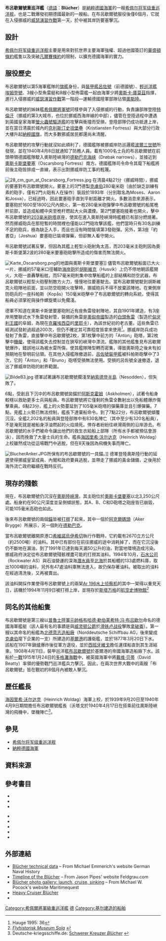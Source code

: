 {{軍艦模板
|名稱= 布呂歇爾號 [[File:War_ensign_of_Germany_(1938-1945).svg|30px]]<br /><small>{{lang|de|Blücher}}</small>
|名稱2= 
|圖片= [[File:Bundesarchiv_DVM_10_Bild-23-63-09,_Kreuzer_"Blücher".jpg|300px]]
|艦種= [[重巡洋艦|重巡洋艦]]
|艦級= [[希佩尔将军级重巡洋舰|希佩尔将军级]]（2號艦）
|製造= [[基爾|基爾]]的[[德意志造船廠|德意志造船廠]]
|動工= 1935年8月15日
|下水=1937年6月8日
|服役=1939年9月20日
|結局= 在1940年4月9日於挪威奧斯陸峽灣被岸防要塞擊沉
|基準= 14,247噸
|滿載= 18,208噸
|長度= 206公尺（全長）
|闊度= 21.3公尺
|吃水= 7.7公尺
|出力= 98,000千瓦（132,000 馬力）
|引擎= 3軸 SR[[布洛姆－福斯|布洛姆－福斯]]渦輪<br />12 華格納式鍋爐
|航速= 32.5節
|續航= 6500海浬（17節）
|乘員= 1,600人
|裝備= 	4門雙聯式[[203毫米SK_C/34型艦炮|203毫米 SK C/34]]<br />6門[[10.5厘米38年式高射炮|2×105毫米 L/65 C/33高砲]]<br />12門[[37毫米SK_C/30型速射炮|37毫米 L/83高砲]]<br />8門{{le|20毫米30/38型高射炮|2 cm Flak 30, Flak 38 and Flakvierling 38|20毫米 L/64 MG高砲}}<br />4座3聯裝533毫米魚雷管<br />160枚水雷
|艦載機= 2架[[Ar_196水上侦察机|Ar 196水上侦察机]]<br />1座彈射器{{cfn|Binder|y=2001|p=78}}
}}

'''布呂歇爾號重巡洋艦'''（[[德語|德語]]：'''Blücher'''）是[[納粹德國海軍|納粹德國海軍]]的一艘[[希佩尔将军级重巡洋舰|希佩尔将军级重巡洋舰]]，也是二戰爆發初期德國最新的一艘船。在布呂歇爾號服役後僅6個月，它就在入侵挪威的[[威瑟演習作戰|威瑟演習作戰]]第一天，於{{le|德勒巴克湾战役|Battle of Drøbak Sound}}中被其岸防要塞擊沉。

== 設計 ==
[[希佩尔将军级重巡洋舰|希佩尔将军级重巡洋舰]]主要是用來對抗世界主要海軍強權、超過他國簽訂的[[华盛顿海军条约|華盛頓條約]]艦隻以及突破[[凡爾賽條約|凡爾賽條約]]的限制，以擴充德國海軍的實力。

== 服役歷史 ==
{{main|{{le|德勒巴克湾战役|Battle of Drøbak Sound}}}}
布呂歇爾號以第5海軍艦隊的[[旗艦|旗艦]]身份，與[[裝甲艦|裝甲艦]][[德國號裝甲艦|呂佐號]]（前德國號）、[[輕巡洋艦|輕巡洋艦]][[埃姆登号轻巡洋舰|埃姆登號]]、3艘小型魚雷艇和8艘小型佈雷艦一起由海軍少將[[奧斯卡·庫莫茲|奧斯卡·庫莫茲]]指揮，進行入侵挪威的[[威瑟演習作戰|威瑟演習作戰]]第一階段—運輸德國陸軍部隊佔領[[奧斯陸|奧斯陸]]。

布呂歇爾號的姊妹艦[[希佩尔将军级重巡洋舰|希佩爾將軍號]]同樣參與了入侵挪威的行動，負責讓部隊登陸[[特倫汗|特倫汗]]（挪威的第3大城市，也位於挪威西海岸線的中部），儘管在登陸過程中遭遇到英國皇家海軍[[螢火蟲號驅逐艦|螢火蟲號驅逐艦]]的攻擊與衝撞而受損{{cfn|Petrow|y=1974|p=53}}，登陸部隊仍成功抵達上岸，並在當日清晨於城內的[[克利斯汀史坦堡壘|克利斯汀史坦堡壘]]（Kristiansten Fortress）與大部分行政大樓升起[[德國國旗|納粹國旗]]，而大多數挪威居民都還尚未清醒。

布呂歇爾號的攻擊行動就沒如此順利了，德國艦隊被挪威岸防巡邏艦[[波爾三世號巡邏艦|波爾三世號]]所發現，並在1940年4月8日就通知了防務人員。載有1000名士兵的布呂歇爾號在前頭帶領德國艦隊駛入奧斯陸峽灣的[[德勒巴克海峡|德勒巴克海峡]]（Drøbak narrows），並接近到[[奧斯卡斯堡要塞|奧斯卡斯堡要塞]]（Oscarsborg Fortress）南方。德國艦隊司令命令其麾下船艦將前後主砲皆排成一直線，表示出對挪威岸防工事的輕蔑{{cfn|Petrow|y=1974|p=65}}。

[[File:28_cm_gun_at_Oscarsborg_Fortress.jpg|thumb]]
在清晨4點21分（挪威時間），挪威的要塞對布呂歇爾號開火。要塞上的3門德製[[克虜伯|克虜伯]]280毫米砲（由於缺乏訓練有素的砲手，僅有2門火砲有人在操作）裝設於1893年（分別取名為Moses、Aaron和Josva），已經過時，因此要塞砲手直到平射距離才開火。多數消息來源表示，要塞砲於1600至1800公尺內開火，第一枚280毫米砲彈擊中布呂歇爾號的船尾桅杆前部{{cfn|Ribsskog|y=1998|p=50}}，並造成船體中央至桅杆燃起大火與濃煙{{cfn|Ribsskog|y=1998|p=50-51}}。第2門要塞砲接著也開火，擊中布呂歇爾號的[[203毫米SK_C/34型艦炮|203毫米砲塔]]底座，使其在進入奧斯陸峽灣時艦體已有部分燃燒著{{cfn|Ribsskog|y=1998|p=51}}。然而挪威砲兵在那短暫的時間裡也僅能以2門砲攻擊該艦，他們當時只有30名訓練不足的砲兵，極為缺乏人手{{cfn|Ribsskog|y=1998|p=50}}，而且也沒有時間裝填第3發砲彈。另外，第3座「約書亞」（Joshua）要塞砲已裝填彈藥，但卻無人看守開火。

布呂歇爾號試著反擊，但因為其艦上輕型火砲射角太高，而203毫米主砲則因為奧斯卡斯堡第2波的280毫米要塞砲砲擊所造成的傷害而無法開火。

[[File:Karte_Oscarsborg.png|thumb]]的地圖與奧斯卡斯堡要塞]]
儘管布呂歇爾號船面已大火一片，挪威的57毫米口徑輔助[[海岸砲|海岸砲]]於[[胡斯維克|胡斯維克]]（Husvik）上仍不停地朝該艦開火，大砲一直轟擊船舷，而57毫米砲則集中攻擊船艦的上部結構和防空武器{{cfn|Fjeld|y=1999|p=36}}，布呂歇爾號以輕型火砲壓制敵方火力，慢慢地往要塞駛去。當布呂歇爾號駛到胡斯維克火砲陣地前面，並以防空砲開火攻擊時，挪威砲兵不得不放棄該陣地{{cfn|Fjeld|y=1999|p=36}}。在東側岸防砲兵的一座科帕斯（Kopås）150毫米砲擊中了布呂歇爾號的轉向系統，使得其船員必須掌舵與操作螺旋槳以免擱淺。

德軍不知道在奧斯卡斯堡要塞砲附近有座魚雷發射陣地，其自1901年建造，有3座岸用雙聯式水下魚雷發射管，裝備的魚雷是[[奧匈帝國|奧匈帝國]]製造的[[白頭魚雷|白頭魚雷]]（製造於[[匈牙利王國|匈牙利王國]]的阜姆，為現在[[克羅埃西亞|克羅埃西亞]]的[[里耶卡|里耶卡]]），為該世紀初的老古董。這些魚雷已經測試發射過超過200次，但仍不確定其可靠程度皆拿來使用<ref name="Hauge 36">Hauge 1995: 36</ref>。挪威岸防兵成功發射了魚雷，直接擊中布呂歇爾號2枚，第1枚擊中前方的「Anton」砲塔，第2枚擊中[[機艙|機艙]]，使得該艦失去控制並在狹窄的峽灣中漂流。艦隊的其他艦隻見布呂歇爾號爆炸，錯誤地以為被水雷所傷，使其艦隊陣型轉而密集，導致奧斯陸之後未有如預期地在黎明前佔領。在其他入侵艦隊撤退前，[[德意志號裝甲艦|呂佐號裝甲艦]]被科帕斯砲擊中了3次，它的「Anton」和「Bruno」砲塔受損無法使用。受損的呂佐號全速撤退，退出了挪威岸防砲的射界範圍。

[[File:BildeB3.jpg|thumb]]
德軍試著讓布呂歇爾號擱淺至[[納索德登半島|納索德登半島]]（Nesodden），但失敗了。 

6點，受創且下沉中的布呂歇爾號拋錨於[[阿斯克霍姆|阿斯克霍姆]]（Askholmen），試著令船身較穩以救助更多士兵與船員。布呂歇爾號將它僅剩的魚雷全數射出以免船體爆炸傷擊乘員。6點23分，艦上的火勢蔓延到了105毫米砲塔的彈藥庫並且引爆彈藥。7點，見艦上火勢已無法控制，艦長下達棄船命令。到了7點22分，布呂歇爾號傾覆沉沒。全艦2,202名的船員與登陸部隊中有830名陣亡（其中至少有320名船員），不是淹死就是被船身浮油燃起的火焰燒死。倖存者紛紛往峽灣兩側的沿岸游去。布呂歇爾號的水手們被命令讓出他們的救生衣給船上部隊（所有水手都被預估會游泳），因而挽救了大量士兵的生命。艦長[[海因里希·沃尔达克|海因里希·沃尔达克]]（Heinrich Woldag）上校雖然成功從這場戰鬥中逃脫，但在8天後因為飛機失事而陣亡。

[[File:BlucherAnker.JPG|thumb]]所保有的布呂歇爾號的一具錨。]]
德軍登陸奧斯陸行動的延遲使得挪威皇室成員、內閣和政府要員逃脫，並帶走了挪威的黃金儲備，之後用於海外流亡政府繼續在戰時反抗。

== 現存的殘骸 ==
現在，布呂歇爾號仍沉沒在[[奧斯陸峽灣|奧斯陸峽灣]]，其主砲位於[[奧斯卡堡要塞|奧斯卡堡要塞]]以北3,250公尺處。船身約在90公尺深度並呈側傾狀態，其A、B、C和D砲塔之砲座皆已崩毀，可能105毫米高砲也如此。

後來布呂歇爾號的兩個[[錨|錨]]皆被[[打撈|打撈]]了起來，其中一個於[[阿克爾碼頭|阿克爾碼頭]]（Aker Brygge）所展示，另一個則在[[德勒巴克|德勒巴克]]。

當布呂歇爾號離開原港口[[希維諾烏伊希切|希維諾烏伊希切]]執行作戰時，它約載有2670立方公尺（約2500噸）的油料。其中已有部份在前往挪威的途中消耗掉了，而在它沉沒後仍不斷地在漏油，到了1991年已達到每天漏50公升的油，對當地環境造成污染。挪威政府決定從布呂歇爾號殘骸裡盡可能的打撈其油料。1994年10月，[[石水公司|石水公司]]（Rockwater AS）與石油營運的深海[[潜水|潛水員]]至[[北海_(大西洋)|北海]]於其船體的133處燃料庫，取出1000噸的油料，另外有47處油料庫無法進入，故仍保存著油料。被取出的油料在經過清洗後，又再被賣出{{cfn|Binder|y=2001|p=180}}。

該油料開採作業使得布呂歇爾號上的兩架[[Ar_196水上侦察机|Ar 196水上侦察机]]的其中一架得以重見天日，該機於1994年11月9日被打撈上岸，並現存於[[斯塔万格|斯塔万格]]的[[航空史博物館|航空史博物館]]<ref>[http://www.flymuseum-sola.no/sider/hoved.html ''Flyhistorisk Museum Sola''] {{webarchive|url=https://web.archive.org/web/20081102045317/http://www.flymuseum-sola.no/sider/hoved.html |date=2008-11-02 }}</ref>{{cfn|Binder|y=2001|p=180}}

== 同名的其他船隻 ==
布呂歇爾號是第三艘以[[普魯士王國|普魯士]][[德國元帥列表|陸軍元帥]][[格布哈德·勒伯莱希特·冯·布吕歇尔|格布哈德·勒伯莱希特·冯·布吕歇尔]]命名的德國海軍艦艇（該人最有名的事蹟是與[[威灵顿公爵|威灵顿公爵]]於[[滑铁卢战役|滑铁卢战役]]擊敗[[拿破崙|拿破崙]]）。第一艘以其命名的船艦為[[北德意志造船廠|北德意志造船廠]]（Norddeutsche Schiffbau AG，後來變成[[克虜伯|克虜伯]]麾下企業的一支）所建造的[[基爾港|基爾港]]的護衛艦，並於1877年3月20日下水。該船在1907年鍋爐爆炸後從軍方退役，並於[[西班牙|西班牙]][[維戈|維戈]]擔任運煤船直到其生涯結束。1908年4月11日，裝甲巡洋艦[[布呂歇爾號裝甲巡洋艦|布呂歇爾號]]於基爾港的帝國海軍造船廠下水。該船於[[一戰|一戰]]1915年1月24日的[[多格灘海戰|多格灘海戰]]中，被英國海軍中將[[戴维·贝蒂|戴维·贝蒂]]（David Beatty）率領的優勢戰鬥巡洋艦兵力擊沉。因此，在兩次世界大戰中的兩艘「布呂歇爾號」皆在戰初的8個月內被敵人擊沉。

== 歷任艦長 ==
[[海因里希·沃尔达克|海因里希·沃尔达克]]（Heinrich Woldag）海軍上校，於1939年9月20日至1940年4月9日期間擔任布呂歇爾號艦長（沃塔戈於1940年4月17日在搭乘前往奧斯陸峽灣的飛機中，墜機陣亡<ref>Deutsche-kriegsschiffe.de: [http://www.deutsche-kriegsschiffe.de/Schiffe/schwere-kreuzer/bluecher.htm Schwerer Kreuzer ''Blücher''] {{Wayback|url=http://www.deutsche-kriegsschiffe.de/Schiffe/schwere-kreuzer/bluecher.htm |date=20110718225452 }} {{de icon}}</ref>。

== 參見 ==
{{海軍}}
* [[希佩尔将军级重巡洋舰|希佩尔将军级重巡洋舰]]
* [[納粹德國海軍|納粹德國海軍]]

== 資料來源 ==
{{Reflist|2}}

== 參考書目 ==
{{refbegin}}
* {{cite book
| last=Binder
| first=Frank
| author2= Hans Hermann Schlünz
| year=2001
| title=''Schwerer Kreuzer Blücher''
| publisher=Koehlers Verlagsgesellschaft
| language=de
| isbn = 9783782207843
| ref = {{SfnRef|Binder|2001}}
}}
* {{cite book
| language = no
| 2 = 
| editor-last = Fjeld
| editor-first = Odd T.
| title = ''Kystartilleriet 100 år: en historisk kavalkade med vekt på kampene i april 1940''
| url = https://books.google.com/books?id=UTVXMgAACAAJ
| location = Oslo
| publisher = Forsvarets Overkommando
| year = 1999
| isbn = 9788299473866
| ref = harv
| access-date = 2021-05-13
| archive-date = 2021-05-23
| archive-url = https://web.archive.org/web/20210523053101/https://books.google.com/books?id=UTVXMgAACAAJ
| dead-url = no
}}
* {{cite book
| first = Richard
| last = Petrow
| title = ''The Bitter Years: the Invasion and Occupation of Denmark and Norway, April 1940 - May 1945''
| url = https://books.google.com/books?id=LpR1yAEACAAJ
| year = 1974
| publisher = William Morrow Co.
| language = en
| ref = harv
| access-date = 2021-05-13
| archive-date = 2021-05-22
| archive-url = https://web.archive.org/web/20210522144943/https://books.google.com/books?id=LpR1yAEACAAJ
| dead-url = no
}}

* {{cite book|last=Hauge|first=Andreas|title=Kampene i Norge 1940|volume=1|publisher=Krigshistorisk Forlag|location=Sandefjord|year=1995|isbn=82-993369-0-2|language=no}}
* {{cite book
| language = no
| last = Ribsskog
| first = Asbjørn
| title = ''Kystartilleriet: under den annen verdenskrig 1939-1945''
| url = https://books.google.com/books?id=tQdAAAAACAAJ
| location = Vinterbro, [[奧斯_(挪威)|Ås]]
| publisher = Atheneum
| year = 1998
| isbn = 978-82-503-1110-7
| ref = harv
| access-date = 2021-05-13
| archive-date = 2021-05-20
| archive-url = https://web.archive.org/web/20210520174546/https://books.google.com/books?id=tQdAAAAACAAJ
| dead-url = no
}} 
* {{cite book|last=Koop|first=Gerhard|coauthors=Klaus-Peter Schmolke|year=2001|title=Heavy Cruisers of the Admiral Hipper Class: The Admiral Hipper, Blucher, Prince Eugen, Seydlitz and Lutzow|publisher=Naval Institute Press|id=ISBN 1-55750-332-X}}
* {{cite book|last=Lyon|first=Hugh|year=1986|title=Encyclopedia of the World's Warships: A Technical Directory of Major Fighting Ships from 1900 to the Present Day|publisher=Book Sales|isbn=0890097801}}
* {{cite book
  | last = Whitley
  | first = M J
  | authorlink = M J Whitley
  | coauthors = 
  | title = Cruisers of World War Two: an International Encyclopedia
  | publisher = Arms and Armour Press
  | date = 1995
  | location = London
  | pages = 57–63
  | url = 
  | doi = 
  | isbn = 9781854092250}}
{{refend}}

== 外部連結 ==
{{commonscat|Blücher (ship, 1937)}}
{{refbegin}}
* [http://www.german-navy.de/kriegsmarine/ships/heavycruiser/blucher/index.html Blücher technical data] {{Wayback|url=http://www.german-navy.de/kriegsmarine/ships/heavycruiser/blucher/index.html |date=20200922132718 }} – From Michael Emmerich's website German Naval History
* [http://www.feldgrau.com/blucher.html Timeline of the Blücher] {{Wayback|url=http://www.feldgrau.com/blucher.html |date=20160304190640 }} – From Jason Pipes' website Feldgrau.com
* [http://www.maritimequest.com/warship_directory/germany/pages/cruisers/blucher.htm Blücher photo gallery: launch, cruise, sinking] {{Wayback|url=http://www.maritimequest.com/warship_directory/germany/pages/cruisers/blucher.htm |date=20200924222144 }} – From Michael W. Pocock's website Maritimequest
* [https://web.archive.org/web/20200406195404/http://www.admiral-hipper-class.dk/ Heavy Cruiser Blücher]
* {{coord|59|42|3.06|N|10|35|33.87|E|display=inline,title}}
{{refend}}
{{DEFAULTSORT:Blucher}}
[[Category:希佩爾將軍級重巡洋艦|Category:希佩爾將軍級重巡洋艦]]
[[Category:重巡洋舰|德]]
[[Category:基尔建造的船舶|Category:基尔建造的船舶]]
{{希佩爾海軍上將級巡洋艦}}{{德國巡洋艦}}